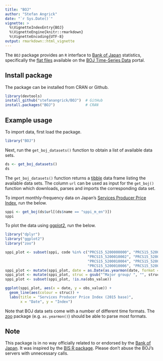 ```yaml
---
title: "BOJ"
author: "Stefan Angrick"
date: "`r Sys.Date()`"
vignette: >
  %\VignetteIndexEntry{BOJ}
  %\VignetteEngine{knitr::rmarkdown}
  %\VignetteEncoding{UTF-8}
output: rmarkdown::html_vignette
---
```


The `BOJ` package provides an `R` interface to [Bank of Japan](https://www.boj.or.jp/) statistics, specifically the [flat files](https://www.stat-search.boj.or.jp/info/dload_en.html) available on the [BOJ Time-Series Data](https://www.stat-search.boj.or.jp/) portal.

## Install package

The package can be installed from CRAN or Github.

```r
library(devtools)
install_github("stefanangrick/BOJ")  # GitHub
install.packages("BOJ")              # CRAN
```

## Example usage

To import data, first load the package.

```r
library("BOJ")
```

Next, run the `get_boj_datasets()` function to obtain a list of available data sets.

```r
ds <- get_boj_datasets()
ds
```

The `get_boj_datasets()` function returns a [tibble](https://tibble.tidyverse.org/) data frame listing the available data sets. The column `url` can be used as input for the `get_boj()` function which downloads, parses and imports the corresponding data set.

To import monthly-frequency data on Japan's [Services Producer Price Index](https://www.boj.or.jp/en/statistics/pi/sppi_2015/index.htm), run the below.

```r
sppi <- get_boj(ds$url[(ds$name == "sppi_m_en")])
sppi
```

To plot the data using [ggplot2](https://ggplot2.tidyverse.org), run the below.

```r
library("dplyr")
library("ggplot2")
library("zoo")

sppi_plot <- subset(sppi, code %in% c("PRCS15_5200000000", "PRCS15_5200010001",
                                      "PRCS15_5200010002", "PRCS15_5200010003",
                                      "PRCS15_5200010004", "PRCS15_5200010005",
                                      "PRCS15_5200010006", "PRCS15_5200010007"))
sppi_plot <- mutate(sppi_plot, date = as.Date(as.yearmon(date, format = "%Y%m")))
sppi_plot <- mutate(sppi_plot, struc = gsub("^Major group/ ", "", struc))
sppi_plot <- subset(sppi_plot, !is.na(obs_value))

ggplot(sppi_plot, aes(x = date, y = obs_value)) +
  geom_line(aes(colour = struc)) +
  labs(title = "Services Producer Price Index (2015 base)",
       x = "Date", y = "Index")
```

Note that BOJ data sets come with a number of different time formats. The [zoo](https://cran.r-project.org/package=zoo) package (e.g. `as.yearmon()`) should be able to parse most formats.

## Note

This package is in no way officially related to or endorsed by the [Bank of Japan](https://www.boj.or.jp/). It was inspired by the [BIS R package](https://github.com/expersso/BIS). Please don't abuse the BOJ's servers with unnecessary calls.
